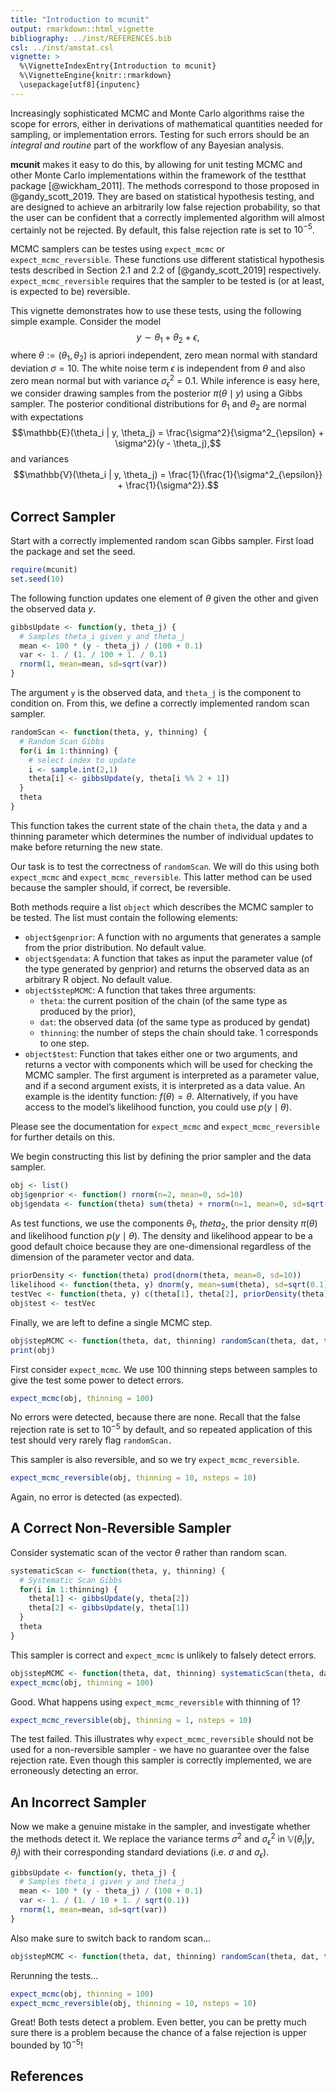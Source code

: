 ```yaml
---
title: "Introduction to mcunit"
output: rmarkdown::html_vignette
bibliography: ../inst/REFERENCES.bib
csl: ../inst/amstat.csl
vignette: >
  %\VignetteIndexEntry{Introduction to mcunit}
  %\VignetteEngine{knitr::rmarkdown}
  \usepackage[utf8]{inputenc}
---
```


Increasingly sophisticated MCMC and Monte Carlo algorithms raise the scope for errors, either in derivations of mathematical quantities needed for sampling, or implementation errors. Testing for such errors should be an
*integral and routine* part of the workflow of any
Bayesian analysis. 

**mcunit** makes it easy to do this, by allowing for unit testing MCMC and other Monte Carlo implementations within the framework of the testthat package [@wickham_2011]. The methods correspond to those proposed in @gandy_scott_2019. They are based on statistical hypothesis testing, and are designed to achieve an arbitrarily low false rejection probability, so that the user can be confident that a correctly implemented algorithm will almost certainly not be rejected. By default, this false rejection rate is set to $10^{-5}$.

MCMC samplers can be testes using `expect_mcmc` or `expect_mcmc_reversible`. These functions use different statistical hypothesis tests described in Section 2.1 and 2.2 of [@gandy_scott_2019] respectively. `expect_mcmc_reversible` requires that the sampler to be tested is (or at least, is expected to be) reversible.

This vignette demonstrates how to use these tests, using the following simple example. Consider the model 
$$y \sim \theta_1 + \theta_2 + \epsilon,$$
where $\theta := (\theta_1,\theta_2)$ is apriori independent, zero mean normal with standard deviation $\sigma=10$. The white noise term $\epsilon$ is independent from $\theta$ and also zero mean normal but with variance $\sigma_{\epsilon}^2$ = 0.1. While inference
is easy here, we consider drawing samples from the posterior $\pi(\theta \mid y)$ using a Gibbs sampler. The posterior
conditional distributions for $\theta_1$ and $\theta_2$ are normal with
expectations
$$\mathbb{E}(\theta_i | y, \theta_j) = \frac{\sigma^2}{\sigma^2_{\epsilon} + \sigma^2}(y - \theta_j),$$
and variances
$$\mathbb{V}(\theta_i | y, \theta_j) = \frac{1}{\frac{1}{\sigma^2_{\epsilon}} + \frac{1}{\sigma^2}}.$$

## Correct Sampler

Start with a correctly implemented random scan Gibbs sampler. First load the package and set the seed. 
```r
require(mcunit)
set.seed(10)
```

The following function updates one element of $\theta$ given the other and given the observed data $y$.

```r
gibbsUpdate <- function(y, theta_j) {
  # Samples theta_i given y and theta_j
  mean <- 100 * (y - theta_j) / (100 + 0.1)
  var <- 1. / (1. / 100 + 1. / 0.1)
  rnorm(1, mean=mean, sd=sqrt(var))
}
```
The argument `y` is the observed data, and `theta_j` is the component to condition on. From this, we define a correctly implemented random scan sampler.

```r
randomScan <- function(theta, y, thinning) {
  # Random Scan Gibbs
  for(i in 1:thinning) {
    # select index to update
    i <- sample.int(2,1)
    theta[i] <- gibbsUpdate(y, theta[i %% 2 + 1])
  }
  theta
}
```
This function takes the current state of the chain `theta`, the data `y` and a thinning parameter which determines the number of individual updates to make before returning the new state.

Our task is to test the correctness of `randomScan`. We will do this using both `expect_mcmc` and `expect_mcmc_reversible`. This latter method can be used because the sampler should, if correct, be reversible. 

Both methods require a list `object` which describes the MCMC sampler to be tested. The list must contain the following elements:

* `object$genprior`: A function with no arguments that generates a sample from the prior distribution. No default value. 
* `object$gendata`: A function that takes as input the parameter value (of the type generated by genprior) and returns the observed data as an arbitrary R object. No default value.
* `object$stepMCMC`: A function that takes three arguments:
  -  `theta`: the current position of the chain (of the same type as produced by the prior),
  - `dat`: the observed data (of the same type as produced by gendat)
  - `thinning`: the number of steps the chain should take. 1 corresponds to one step. 
* `object$test`: Function that takes either one or two arguments, and returns a vector with components which will be used for checking the MCMC sampler. The first argument is interpreted as a parameter value, and if a second argument exists, it is interpreted as a data value. An example is the identity function: $f(\theta) = \theta$. Alternatively, if you have access to the model's likelihood function, you could use $p(y \mid \theta)$.

Please see the documentation for `expect_mcmc` and `expect_mcmc_reversible` for further details on this. 

We begin constructing this list by defining the prior sampler and the data sampler.
```r
obj <- list()
obj$genprior <- function() rnorm(n=2, mean=0, sd=10)
obj$gendata <- function(theta) sum(theta) + rnorm(n=1, mean=0, sd=sqrt(0.1))
```
As test functions, we use the components $\theta_1$, $theta_2$, the prior density $\pi(\theta)$ and likelihood function $p(y \mid \theta)$. The density and likelihood appear to be a good default choice because they are one-dimensional regardless of the dimension of the parameter vector and data.
```r
priorDensity <- function(theta) prod(dnorm(theta, mean=0, sd=10))
likelihood <- function(theta, y) dnorm(y, mean=sum(theta), sd=sqrt(0.1))
testVec <- function(theta, y) c(theta[1], theta[2], priorDensity(theta), likelihood(theta, y)) 
obj$test <- testVec
```
Finally, we are left to define a single MCMC step.
```r
obj$stepMCMC <- function(theta, dat, thinning) randomScan(theta, dat, thinning)
print(obj)
```
First consider `expect_mcmc`. We use $100$ thinning steps between samples to give the test some power to detect errors.
```r
expect_mcmc(obj, thinning = 100)
```
No errors were detected, because there are none. Recall that the false rejection rate is set to $10^{-5}$ by default, and so repeated application of this test should very rarely flag `randomScan.`

This sampler is also reversible, and so we try `expect_mcmc_reversible`.
```r
expect_mcmc_reversible(obj, thinning = 10, nsteps = 10)
```
Again, no error is detected (as expected).

## A Correct Non-Reversible Sampler

Consider systematic scan of the vector $\theta$ rather than random scan. 

```r
systematicScan <- function(theta, y, thinning) {
  # Systematic Scan Gibbs
  for(i in 1:thinning) {
    theta[1] <- gibbsUpdate(y, theta[2])
    theta[2] <- gibbsUpdate(y, theta[1])
  }
  theta
}
```
This sampler is correct and `expect_mcmc` is unlikely to falsely detect errors.

```r
obj$stepMCMC <- function(theta, dat, thinning) systematicScan(theta, dat, thinning)
expect_mcmc(obj, thinning = 100)
```
Good. What happens using `expect_mcmc_reversible` with thinning of $1$? 
```r
expect_mcmc_reversible(obj, thinning = 1, nsteps = 10)
```
The test failed. This illustrates why `expect_mcmc_reversible` should not be used for a non-reversible sampler - we have no guarantee over the false rejection rate. Even though this sampler is correctly implemented, we are erroneously detecting an error.  

## An Incorrect Sampler

Now we make a genuine mistake in the sampler, and investigate whether the methods detect it. We replace the variance terms $\sigma^2$ and $\sigma^2_{\epsilon}$ in $\mathbb{V}(\theta_i | y, \theta_j)$ with their corresponding standard deviations (i.e. $\sigma$ and $\sigma_{\epsilon}$).

```r
gibbsUpdate <- function(y, theta_j) {
  # Samples theta_i given y and theta_j
  mean <- 100 * (y - theta_j) / (100 + 0.1)
  var <- 1. / (1. / 10 + 1. / sqrt(0.1))
  rnorm(1, mean=mean, sd=sqrt(var))
}
```
Also make sure to switch back to random scan...
```r
obj$stepMCMC <- function(theta, dat, thinning) randomScan(theta, dat, thinning)
```
Rerunning the tests...

```r
expect_mcmc(obj, thinning = 100)
expect_mcmc_reversible(obj, thinning = 10, nsteps = 10)
```

Great! Both tests detect a problem. Even better, you can be pretty much sure there is a problem because the chance of a false rejection is upper bounded by $10^{-5}$! 

## References